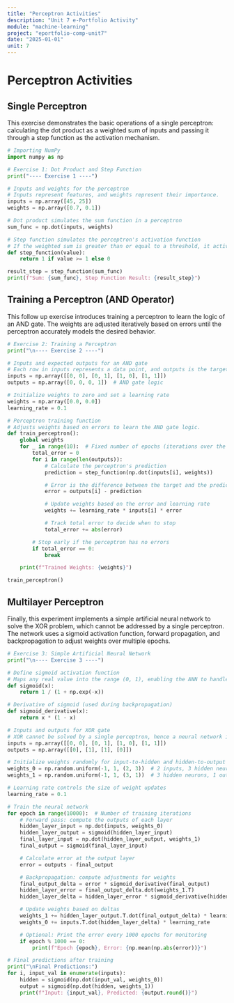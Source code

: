 ```yaml
---
title: "Perceptron Activities"
description: "Unit 7 e-Portfolio Activity"
module: "machine-learning"
project: "eportfolio-comp-unit7"
date: "2025-01-01"
unit: 7
---
```


# Perceptron Activities

## Single Perceptron

This exercise demonstrates the basic operations of a single perceptron: calculating the dot product as a weighted sum of inputs and passing it through a step function as the activation mechanism.

```py
# Importing NumPy
import numpy as np

# Exercise 1: Dot Product and Step Function
print("---- Exercise 1 ----")

# Inputs and weights for the perceptron
# Inputs represent features, and weights represent their importance.
inputs = np.array([45, 25])
weights = np.array([0.7, 0.1])

# Dot product simulates the sum function in a perceptron
sum_func = np.dot(inputs, weights)

# Step function simulates the perceptron's activation function
# If the weighted sum is greater than or equal to a threshold, it activates (returns 1).
def step_function(value):
    return 1 if value >= 1 else 0

result_step = step_function(sum_func)
print(f"Sum: {sum_func}, Step Function Result: {result_step}")
```

## Training a Perceptron (AND Operator)

This follow up exercise introduces training a perceptron to learn the logic of an AND gate. The weights are adjusted iteratively based on errors until the perceptron accurately models the desired behavior.

```py
# Exercise 2: Training a Perceptron
print("\n---- Exercise 2 ----")

# Inputs and expected outputs for an AND gate
# Each row in inputs represents a data point, and outputs is the target result.
inputs = np.array([[0, 0], [0, 1], [1, 0], [1, 1]])
outputs = np.array([0, 0, 0, 1])  # AND gate logic

# Initialize weights to zero and set a learning rate
weights = np.array([0.0, 0.0])
learning_rate = 0.1

# Perceptron training function
# Adjusts weights based on errors to learn the AND gate logic.
def train_perceptron():
    global weights
    for _ in range(10):  # Fixed number of epochs (iterations over the data)
        total_error = 0
        for i in range(len(outputs)):
            # Calculate the perceptron's prediction
            prediction = step_function(np.dot(inputs[i], weights))

            # Error is the difference between the target and the prediction
            error = outputs[i] - prediction

            # Update weights based on the error and learning rate
            weights += learning_rate * inputs[i] * error

            # Track total error to decide when to stop
            total_error += abs(error)

        # Stop early if the perceptron has no errors
        if total_error == 0:
            break

    print(f"Trained Weights: {weights}")

train_perceptron()
```

## Multilayer Perceptron

Finally, this experiment implements a simple artificial neural network to solve the XOR problem, which cannot be addressed by a single perceptron. The network uses a sigmoid activation function, forward propagation, and backpropagation to adjust weights over multiple epochs.

```py
# Exercise 3: Simple Artificial Neural Network
print("\n---- Exercise 3 ----")

# Define sigmoid activation function
# Maps any real value into the range (0, 1), enabling the ANN to handle non-linear problems.
def sigmoid(x):
    return 1 / (1 + np.exp(-x))

# Derivative of sigmoid (used during backpropagation)
def sigmoid_derivative(x):
    return x * (1 - x)

# Inputs and outputs for XOR gate
# XOR cannot be solved by a single perceptron, hence a neural network is needed.
inputs = np.array([[0, 0], [0, 1], [1, 0], [1, 1]])
outputs = np.array([[0], [1], [1], [0]])

# Initialize weights randomly for input-to-hidden and hidden-to-output layers
weights_0 = np.random.uniform(-1, 1, (2, 3))  # 2 inputs, 3 hidden neurons
weights_1 = np.random.uniform(-1, 1, (3, 1))  # 3 hidden neurons, 1 output

# Learning rate controls the size of weight updates
learning_rate = 0.1

# Train the neural network
for epoch in range(10000):  # Number of training iterations
    # Forward pass: compute the outputs of each layer
    hidden_layer_input = np.dot(inputs, weights_0)
    hidden_layer_output = sigmoid(hidden_layer_input)
    final_layer_input = np.dot(hidden_layer_output, weights_1)
    final_output = sigmoid(final_layer_input)

    # Calculate error at the output layer
    error = outputs - final_output

    # Backpropagation: compute adjustments for weights
    final_output_delta = error * sigmoid_derivative(final_output)
    hidden_layer_error = final_output_delta.dot(weights_1.T)
    hidden_layer_delta = hidden_layer_error * sigmoid_derivative(hidden_layer_output)

    # Update weights based on deltas
    weights_1 += hidden_layer_output.T.dot(final_output_delta) * learning_rate
    weights_0 += inputs.T.dot(hidden_layer_delta) * learning_rate

    # Optional: Print the error every 1000 epochs for monitoring
    if epoch % 1000 == 0:
        print(f"Epoch {epoch}, Error: {np.mean(np.abs(error))}")

# Final predictions after training
print("\nFinal Predictions:")
for i, input_val in enumerate(inputs):
    hidden = sigmoid(np.dot(input_val, weights_0))
    output = sigmoid(np.dot(hidden, weights_1))
    print(f"Input: {input_val}, Predicted: {output.round()}")
```
